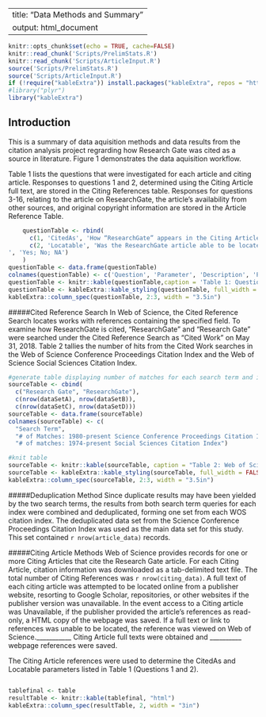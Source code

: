

---
title: "Data Methods and Summary"
output: html_document
---


```r
knitr::opts_chunk$set(echo = TRUE, cache=FALSE)
knitr::read_chunk('Scripts/PrelimStats.R')
knitr::read_chunk('Scripts/ArticleInput.R')
source('Scripts/PrelimStats.R')
source('Scripts/ArticleInput.R')
if (!require("kableExtra")) install.packages("kableExtra", repos = "http://cran.us.r-project.org")
#library("plyr")
library("kableExtra")
```

## Introduction

  This is a summary of data aquisition methods and data results from the citation analysis project regrarding how Research Gate was cited as a source in literature. 
  Figure 1 demonstrates the data aquisition workflow.
  
  
  Table 1 lists the questions that were investigated for each article and citing article. Responses to questions 1 and 2, determined using the Citing Article full text, are stored in the Citing References table. Responses for questions 3-16, relating to the article on ResearchGate, the article's availability from other sources, and original copyright information are stored in the Article Reference Table. 
```r
    questionTable <- rbind(
      c(1, 'CitedAs', 'How “ResearchGate” appears in the Citing Article citation', 'Title; URL; DOI; Article Title; NA; None' ),
      c(2, 'Locatable', 'Was the ResearchGate article able to be located based off the information in the citation
', 'Yes; No; NA')
    )
questionTable <- data.frame(questionTable)
colnames(questionTable) <- c('Question', 'Parameter', 'Description', 'Possible Values')
questionTable <- knitr::kable(questionTable,caption = 'Table 1: Questions Investigated', 'html')
questionTable <- kableExtra::kable_styling(questionTable, full_width = FALSE)
kableExtra::column_spec(questionTable, 2:3, width = "3.5in")

```

#####Cited Reference Search
  In Web of Science, the Cited Reference Search locates works with references containing the specified field. To examine how ResearchGate is cited, “ResearchGate” and “Research Gate” were searched under the Cited Reference Search as “Cited Work” on May 31, 2018. Table 2 tallies the number of hits from the Cited Work searches in the Web of Science Conference Proceedings Citation Index and the Web of Science Social Sciences Citation Index.

```r
#generate table displaying number of matches for each search term and index
sourceTable <- cbind(
  c("Research Gate", "ResearchGate"),
  c(nrow(dataSetA), nrow(dataSetB)), 
  c(nrow(dataSetC), nrow(dataSetD)))
sourceTable <- data.frame(sourceTable)
colnames(sourceTable) <- c(
  "Search Term", 
  "# of Matches: 1980-present Science Conference Proceedings Citation Index",
  "# of matches: 1974-present Social Sciences Citation Index")

#knit table
sourceTable <- knitr::kable(sourceTable, caption = "Table 2: Web of Science Cited Reference Query Results", "html") 
sourceTable <- kableExtra::kable_styling(sourceTable, full_width = FALSE)
kableExtra::column_spec(sourceTable, 2:3, width = "3.5in")

```
#####Deduplication Method
  Since duplicate results may have been yielded by the two search terms, the results from both search term queries for each index were combined and deduplicated, forming one set from each WOS citation index. The deduplicated data set from the Science Conference Proceedings Citation Index was used as the main data set for this study. This set contained `r nrow(article_data)` records.

#####Citing Article Methods
  Web of Science provides records for one or more Citing Articles that cite the Research Gate article. For each Citing Article, citation information was downloaded as a tab-delimited text file.  The total number of Citing References was `r nrow(citing_data)`. 
  A full text of each citing article was attempted to be located online from a publisher website, resorting to Google Scholar, repositories, or other websites if the publisher version was unavailable. In the event access to a Citing article was Unavailable, if the publisher provided the article’s references as read-only, a HTML copy of the webpage was saved. If a full text or link to references was unable to be located, the reference was viewed on Web of Science.___________ Citing Article full texts were obtained and __________ webpage references were saved.


The Citing Article references were used to determine the CitedAs and Locatable parameters listed in Table 1 (Questions 1 and 2). 





```r
```
```r
tablefinal <- table
resultTable <- knitr::kable(tablefinal, "html")
kableExtra::column_spec(resultTable, 2, width = "3in")
```
 